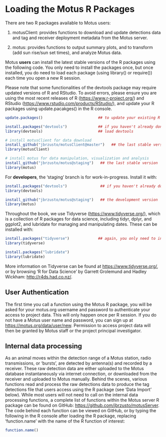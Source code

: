 # Loading the Motus R Packages

There are two R packages available to Motus users:

1. motusClient: provides functions to download and update detections data and tag and receiver deployment metadata from the Motus server.

2. motus: provides functions to output summary plots, and to transform (add sun rise/sun set times), and analyze Motus data.

Motus **users** can install the latest stable versions of the R packages using the following code. You only need to install the packages once, but once installed, you do need to load each package (using library() or require()) each time you open a new R session. 

Please note that some functionalities of the devtools package may require updated versions of R and RStudio. To avoid errors, please ensure you are using the most recent releases of R (<https://www.r-project.org/>) and RStudio (<https://www.rstudio.com/products/RStudio/>), and update your R packages using update.pacakges() in the R console.


```r
update.packages()                         ## to update your existing R packages
```

```r
install.packages("devtools")              ## if you haven't already done this
library(devtools)                         ## load devtools

# install motusClient for data download
install_github("jbrzusto/motusClient@master")   ## the last stable version
library(motusClient)

# install motus for data manipulation, visualization and analysis
install_github("jbrzusto/motus@staging")   ## the last stable version
library(motus)
```


For **developers**, the 'staging' branch is for work-in-progress. Install it with:

```r
install.packages("devtools")               ## if you haven't already done this
library(devtools) 

install_github("jbrzusto/motus@staging")   ## the development version
library(motus)
```

Throughout the book, we use Tidyverse (<https://www.tidyverse.org/>), which is a collection of R packages for data science, including tidyr, dplyr, and ggplot2, and lubridate for managing and manipulating dates. These can be installed with:

```r
install.packages("tidyverse")             ## again, you only need to install once.
library(tidyverse)

install.packages("lubridate")            
library(lubridate)

```

More information on Tidyverse can be found at <https://www.tidyverse.org/>, or by browsing 'R for Data Science' by Garrett Grolemund and Hadley Wickham: <http://r4ds.had.co.nz/>.

## User Authentication

The first time you call a function using the Motus R package, you will be asked for your motus.org username and password to authenticate your access to project data. This will only happen once per R session. If you do not have a Motus user name and password, you can sign up at <https://motus.org/data/user/new>. Permission to access project data will then be granted by Motus staff or the project principal investigator.

## Internal data processing

As an animal moves within the detection range of a Motus station, radio transmissions, or 'bursts', are detected by antenna(s) and recorded by a receiver. These raw detection data are either uploaded to the Motus database instantaneously via internet connection, or downloaded from the receiver and uploaded to Motus manually. Behind the scenes, various functions read and process the raw detections data to produce the tag detections file that users access using the R package (see 'Data Import' below). While most users will not need to call on the internal data processing functions, a complete list of functions within the Motus server R package can be found on GitHub: <https://github.com/jbrzusto/motusServer>. The code behind each function can be viewed on GitHub, or by typing the following in the R console after loading the R package, replacing 'function.name' with the name of the R function of interest:

```r
function.name() 
```

